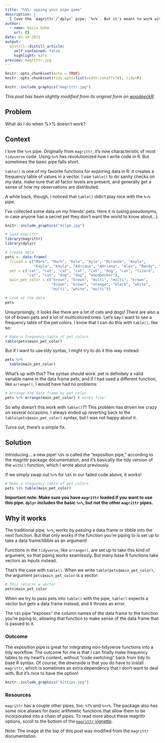 ```yaml
---
title: "%$%: upping your pipe game"
description: |
  I love the `magrittr`/`dplyr` pipe: `%>%`. But it's meant to work with `tidyverse` functions, and it doesn't always work well with base R functions that take a single data frame column as input. Here, I use data about my friends' pets to explain how a different `magrittr` pipe, `%$%`, solves that problem.
author:
  - name: Kaija Gahm
    url: {}
date: 02-10-2021
output:
  distill::distill_article:
    self_contained: false
    highlight: kate
preview: magrittr.jpg
---
```


```r
knitr::opts_chunk$set(echo = TRUE)
knitr::opts_chunk$set(tidy.opts=list(width.cutoff=70), tidy=F)
```

```r
knitr::include_graphics("magrittr.jpg")
```

*This post has been slightly modified from its original form on [woodpeckR](https://thewoodpeckr.wordpress.com/2020/02/10/upping-your-pipe-game/).*

## Problem

What do I do when %>% doesn't work?

## Context

I love the `%>%` pipe. Originally from `magrittr`, it's now characteristic of most `tidyverse` code. Using `%>%` has revolutionized how I write code in R. But sometimes the basic pipe falls short.

`table()` is one of my favorite functions for exploring data in R: it creates a frequency table of values in a vector. I use `table()` to do sanity checks on my data, make sure that all factor levels are present, and generally get a sense of how my observations are distributed.

A while back, though, I noticed that `table()` didn't play nice with the `%>%` pipe.

I've collected some data on my friends' pets. Here it is (using pseudonyms, in case anyone has a secret pet they don't want the world to know about...).

```r
knitr::include_graphics("milge.jpg")
```

```r
# Load magrittr
library(magrittr)
library(dplyr)

# Create data
pets <- data.frame(
  friend = c("Mark", "Mark", "Kyle", "Kyle", "Miranda", "Kayla", 
             "Kayla", "Kayla", "Adriana", "Adriana", "Alex", "Randy", "Nancy"), 
  pet = c("cat", "cat", "cat", "cat", "cat", "dog", "cat", "lizard", 
          "cat", "cat", "dog", "dog", "woodpecker"), 
  main_pet_color = c("brown", "brown", "multi", "multi", "brown", 
                     "brown", "brown", "orange", "black", "white", 
                     "multi", "white", "multi")) 

# Look at the data
pets
```

Unsurprisingly, it looks like there are a lot of cats and dogs! There are also a lot of brown pets and a lot of multicolored ones. Let's say I want to see a frequency table of the pet colors. I know that I can do this with `table()`, like so:  

```r
# Make a frequency table of pet colors
table(pets$main_pet_color)
```

But if I want to use tidy syntax, I might try to do it this way instead:

```r
pets %>%
  table(main_pet_color)
```

What's up with this? The syntax should work. pet is definitely a valid variable name in the data frame pets, and if I had used a different function, like `arrange()`, I would have had no problems:

```r
# Arrange the data frame by pet color
pets %>% arrange(main_pet_color) # works fine!
```

So why doesn't this work with `table()`?? This problem has driven me crazy on several occasions. I always ended up reverting back to the `table(pets$main_pet_color)` syntax, but I was not happy about it.

Turns out, there's a simple fix.

## Solution

Introducing... a new pipe! `%$%` is called the "exposition pipe," according to the magrittr package documentation, and it's basically the tidy version of the `with()` function, which I wrote about previously.

If we simply swap out `%>%` for `%$%` in our failed code above, it works!

```r
# Make a frequency table of pet colors
pets %$% table(main_pet_color)
```

**Important note: Make sure you have `magrittr` loaded if you want to use this pipe. `dplyr` includes the basic `%>%`, but not the other `magrittr` pipes.**

## Why it works

The traditional pipe, `%>%`, works by passing a data frame or tibble into the next function. But that only works if the function you're piping to is set up to take a data frame/tibble as an argument!

Functions in the `tidyverse`, like `arrange()`, are set up to take this kind of argument, so that piping works seamlessly. But many base R functions take vectors as inputs instead.

That's the case with `table()`. When we write `table(pets$main_pet_color)`, the argument `pets$main_pet_color` is a vector:

```r
# This returns a vector
pets$main_pet_color
```

When we try to pass pets into `table()` with the pipe, `table()` expects a vector but gets a data frame instead, and it throws an error.

The `%$%` pipe "exposes" the column names of the data frame to the function you're piping to, allowing that function to make sense of the data frame that is passed to it.

### Outcome

The exposition pipe is great for integrating non-tidyverse functions into a tidy workflow. The outcome for me is that I can finally make frequency tables to my heart's content, without "code switching" back from tidy to base R syntax. Of course, the downside is that you do have to install `magrittr`, which is sometimes an extra dependency that I don't want to deal with. But it's nice to have the option!

```r
knitr::include_graphics("kitties.jpg")
```

### Resources

`magrittr` has a couple other pipes, too: `%T%` and `%<>%`. The package also has some nice aliases for basic arithmetic functions that allow them to be incorporated into a chain of pipes. To read more about these magrittr options, scroll to the bottom of the [`magrittr` vignette](https://cran.r-project.org/web/packages/magrittr/vignettes/magrittr.html).

Note: The image at the top of this post was modified from the `magrittr` documentation.

